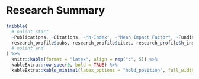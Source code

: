 # Research Summary

```r
tribble(
  # nolint start
  ~Publications, ~Citations, ~"h-Index", ~"Mean Impact Factor", ~Funding,
  research_profile$pubs, research_profile$cites, research_profile$h_index, research_profile$mean_jif, "> $1 million"
  # nolint end
) %>%
  knitr::kable(format = "latex", align = rep("c", 5)) %>%
  kableExtra::row_spec(0, bold = TRUE) %>%
  kableExtra::kable_minimal(latex_options = "hold_position", full_width = TRUE)
```